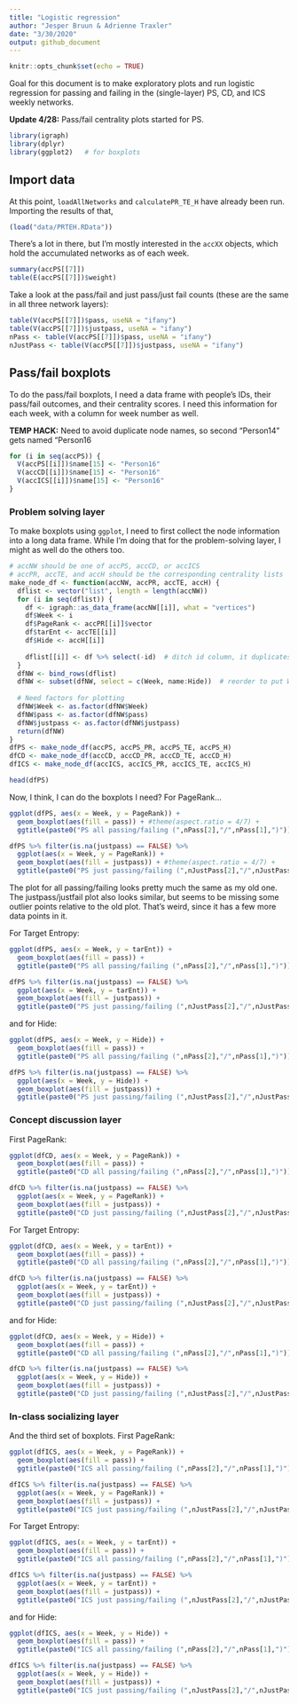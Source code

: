 ```yaml
---
title: "Logistic regression"
author: "Jesper Bruun & Adrienne Traxler"
date: "3/30/2020"
output: github_document
---
```


```r
knitr::opts_chunk$set(echo = TRUE)
```

Goal for this document is to make exploratory plots and run logistic regression for passing and failing in the (single-layer) PS, CD, and ICS weekly networks.

**Update 4/28:** Pass/fail centrality plots started for PS. 

```r
library(igraph)
library(dplyr)
library(ggplot2)   # for boxplots
```

## Import data

At this point, `loadAllNetworks` and `calculatePR_TE_H` have already been run. Importing the results of that,

```r
(load("data/PRTEH.RData"))
```

There's a lot in there, but I'm mostly interested in the `accXX` objects, which hold the accumulated networks as of each week. 

```r
summary(accPS[[7]])
table(E(accPS[[7]])$weight)
```

Take a look at the pass/fail and just pass/just fail counts (these are the same in all three network layers):
```r
table(V(accPS[[7]])$pass, useNA = "ifany")
table(V(accPS[[7]])$justpass, useNA = "ifany")
nPass <- table(V(accPS[[7]])$pass, useNA = "ifany")
nJustPass <- table(V(accPS[[7]])$justpass, useNA = "ifany")
```


## Pass/fail boxplots

To do the pass/fail boxplots, I need a data frame with people's IDs, their pass/fail outcomes, and their centrality scores. I need this information for each week, with a column for week number as well. 

**TEMP HACK:** Need to avoid duplicate node names, so second "Person14" gets named "Person16
```r
for (i in seq(accPS)) {
  V(accPS[[i]])$name[15] <- "Person16"
  V(accCD[[i]])$name[15] <- "Person16"
  V(accICS[[i]])$name[15] <- "Person16"
}
```

### Problem solving layer

To make boxplots using `ggplot`, I need to first collect the node information into a long data frame. While I'm doing that for the problem-solving layer, I might as well do the others too. 

```r
# accNW should be one of accPS, accCD, or accICS
# accPR, accTE, and accH should be the corresponding centrality lists
make_node_df <- function(accNW, accPR, accTE, accH) {
  dflist <- vector("list", length = length(accNW))
  for (i in seq(dflist)) {
    df <- igraph::as_data_frame(accNW[[i]], what = "vertices")
    df$Week <- i
    df$PageRank <- accPR[[i]]$vector
    df$tarEnt <- accTE[[i]]
    df$Hide <- accH[[i]]
    
    dflist[[i]] <- df %>% select(-id)  # ditch id column, it duplicates name + Person14 typo
  }
  dfNW <- bind_rows(dflist)
  dfNW <- subset(dfNW, select = c(Week, name:Hide))  # reorder to put Week first
  
  # Need factors for plotting
  dfNW$Week <- as.factor(dfNW$Week)   
  dfNW$pass <- as.factor(dfNW$pass)
  dfNW$justpass <- as.factor(dfNW$justpass)   
  return(dfNW)
}
dfPS <- make_node_df(accPS, accPS_PR, accPS_TE, accPS_H)
dfCD <- make_node_df(accCD, accCD_PR, accCD_TE, accCD_H)
dfICS <- make_node_df(accICS, accICS_PR, accICS_TE, accICS_H)

head(dfPS)
```

Now, I think, I can do the boxplots I need? For PageRank...

```r
ggplot(dfPS, aes(x = Week, y = PageRank)) + 
  geom_boxplot(aes(fill = pass)) + #theme(aspect.ratio = 4/7) +
  ggtitle(paste0("PS all passing/failing (",nPass[2],"/",nPass[1],")"))

dfPS %>% filter(is.na(justpass) == FALSE) %>% 
  ggplot(aes(x = Week, y = PageRank)) + 
  geom_boxplot(aes(fill = justpass)) + #theme(aspect.ratio = 4/7) +
  ggtitle(paste0("PS just passing/failing (",nJustPass[2],"/",nJustPass[1],")"))
```

The plot for all passing/failing looks pretty much the same as my old one. The justpass/justfail plot also looks similar, but seems to be missing some outlier points relative to the old plot. That's weird, since it has a few more data points in it. 

For Target Entropy:
```r
ggplot(dfPS, aes(x = Week, y = tarEnt)) + 
  geom_boxplot(aes(fill = pass)) + 
  ggtitle(paste0("PS all passing/failing (",nPass[2],"/",nPass[1],")"))

dfPS %>% filter(is.na(justpass) == FALSE) %>% 
  ggplot(aes(x = Week, y = tarEnt)) + 
  geom_boxplot(aes(fill = justpass)) + 
  ggtitle(paste0("PS just passing/failing (",nJustPass[2],"/",nJustPass[1],")"))
```

and for Hide:
```r
ggplot(dfPS, aes(x = Week, y = Hide)) + 
  geom_boxplot(aes(fill = pass)) + 
  ggtitle(paste0("PS all passing/failing (",nPass[2],"/",nPass[1],")"))

dfPS %>% filter(is.na(justpass) == FALSE) %>% 
  ggplot(aes(x = Week, y = Hide)) + 
  geom_boxplot(aes(fill = justpass)) + 
  ggtitle(paste0("PS just passing/failing (",nJustPass[2],"/",nJustPass[1],")"))
```

### Concept discussion layer

First PageRank:

```r
ggplot(dfCD, aes(x = Week, y = PageRank)) + 
  geom_boxplot(aes(fill = pass)) + 
  ggtitle(paste0("CD all passing/failing (",nPass[2],"/",nPass[1],")"))

dfCD %>% filter(is.na(justpass) == FALSE) %>% 
  ggplot(aes(x = Week, y = PageRank)) + 
  geom_boxplot(aes(fill = justpass)) + 
  ggtitle(paste0("CD just passing/failing (",nJustPass[2],"/",nJustPass[1],")"))
```

For Target Entropy:
```r
ggplot(dfCD, aes(x = Week, y = tarEnt)) + 
  geom_boxplot(aes(fill = pass)) + 
  ggtitle(paste0("CD all passing/failing (",nPass[2],"/",nPass[1],")"))

dfCD %>% filter(is.na(justpass) == FALSE) %>% 
  ggplot(aes(x = Week, y = tarEnt)) + 
  geom_boxplot(aes(fill = justpass)) + 
  ggtitle(paste0("CD just passing/failing (",nJustPass[2],"/",nJustPass[1],")"))
```

and for Hide:
```r
ggplot(dfCD, aes(x = Week, y = Hide)) + 
  geom_boxplot(aes(fill = pass)) + 
  ggtitle(paste0("CD all passing/failing (",nPass[2],"/",nPass[1],")"))

dfCD %>% filter(is.na(justpass) == FALSE) %>% 
  ggplot(aes(x = Week, y = Hide)) + 
  geom_boxplot(aes(fill = justpass)) + 
  ggtitle(paste0("CD just passing/failing (",nJustPass[2],"/",nJustPass[1],")"))
```


### In-class socializing layer

And the third set of boxplots. First PageRank:

```r
ggplot(dfICS, aes(x = Week, y = PageRank)) + 
  geom_boxplot(aes(fill = pass)) + 
  ggtitle(paste0("ICS all passing/failing (",nPass[2],"/",nPass[1],")"))

dfICS %>% filter(is.na(justpass) == FALSE) %>% 
  ggplot(aes(x = Week, y = PageRank)) + 
  geom_boxplot(aes(fill = justpass)) + 
  ggtitle(paste0("ICS just passing/failing (",nJustPass[2],"/",nJustPass[1],")"))
```

For Target Entropy:
```r
ggplot(dfICS, aes(x = Week, y = tarEnt)) + 
  geom_boxplot(aes(fill = pass)) + 
  ggtitle(paste0("ICS all passing/failing (",nPass[2],"/",nPass[1],")"))

dfICS %>% filter(is.na(justpass) == FALSE) %>% 
  ggplot(aes(x = Week, y = tarEnt)) + 
  geom_boxplot(aes(fill = justpass)) + 
  ggtitle(paste0("ICS just passing/failing (",nJustPass[2],"/",nJustPass[1],")"))
```

and for Hide:
```r
ggplot(dfICS, aes(x = Week, y = Hide)) + 
  geom_boxplot(aes(fill = pass)) + 
  ggtitle(paste0("ICS all passing/failing (",nPass[2],"/",nPass[1],")"))

dfICS %>% filter(is.na(justpass) == FALSE) %>% 
  ggplot(aes(x = Week, y = Hide)) + 
  geom_boxplot(aes(fill = justpass)) + 
  ggtitle(paste0("ICS just passing/failing (",nJustPass[2],"/",nJustPass[1],")"))
```

